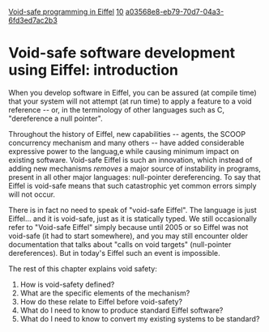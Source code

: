 [[Property:title|Void-safe programming in Eiffel]]
[[Property:weight|10]]
[[Property:uuid|a03568e8-eb79-70d7-04a3-6fd3ed7ac2b3]]
=Void-safe software development using Eiffel: introduction=

When you develop software in Eiffel, you can be assured (at compile time) that your system will not attempt (at run time) to apply a feature to a void reference -- or, in the terminology of other languages such as C, "dereference a null pointer".

Throughout the history of Eiffel, new capabilities -- agents, the SCOOP concurrency mechanism and many others -- have added considerable expressive power to the languag,e while causing minimum impact on existing software. Void-safe Eiffel is such an innovation, which instead of adding new mechanisms ''removes'' a major source of instability in programs, present in all other major languages: null-pointer dereferencing. To say that Eiffel is void-safe means that such catastrophic yet common errors simply will not occur.

There is in fact no need to speak of "void-safe Eiffel". The language is just Eiffel... and it is void-safe, just as it is statically typed.  We still occasionally refer to "Void-safe Eiffel" simply because until 2005 or so Eiffel was not void-safe (it had to start somewhere), and you may still encounter older documentation that talks about "calls on void targets" (null-pointer dereferences). But in today's Eiffel such an event is impossible. 

The rest of this chapter explains void safety:

# How is void-safety defined?
# What are the specific elements of the mechanism?
# How do these relate to Eiffel before void-safety?
# What do I need to know to produce standard Eiffel software?
# What do I need to know to convert my existing systems to be standard?




